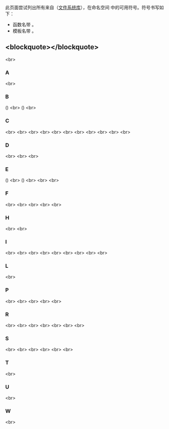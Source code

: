 {{title|std::filesystem 符号索引 {{mark since c++17}}}}
{{cpp/symbol index/navbar}}

此页面尝试列出所有来自{{lt|cpp/standard library|标准库}}（[[cpp/filesystem|文件系统库]]），在命名空间 {{c|std::filesystem}} 中的可用符号。符号书写如下：
* 函数名带 {{tt|()}}。
* 模板名带 {{tt|&lt;&gt;}}。

==&lt;blockquote&gt;{{tt|[[#A|A]]  [[#B|B]]  [[#C|C]]  [[#D|D]]  [[#E|E]]  [[#F|F]]  [[#H|H]]  [[#I|I]]  [[#L|L]]  [[#P|P]]  [[#R|R]]  [[#S|S]]  [[#T|T]]  [[#U|U]]  [[#W|W]]}}&lt;/blockquote&gt;==
&lt;br&gt;

===A===
{{ltf|cpp/filesystem/absolute}} {{mark since c++17}}&lt;br&gt;

===B===
{{ltf|cpp/filesystem/directory_iterator/begin}} ({{tt|std::filesystem::directory_iterator}}) {{mark since c++17}}&lt;br&gt;
{{ltf|cpp/filesystem/recursive_directory_iterator/begin}} ({{tt|std::filesystem::recursive_directory_iterator}}) {{mark since c++17}}&lt;br&gt;

===C===
{{ltf|cpp/filesystem/canonical}} {{mark since c++17}}&lt;br&gt;
{{ltf|cpp/filesystem/copy}} {{mark since c++17}}&lt;br&gt;
{{ltf|cpp/filesystem/copy_file}} {{mark since c++17}}&lt;br&gt;
{{ltt|cpp/filesystem/copy_options}} {{mark since c++17}}&lt;br&gt;
{{ltf|cpp/filesystem/copy_symlink}} {{mark since c++17}}&lt;br&gt;
{{ltf|cpp/filesystem/create_directory}} {{mark since c++17}}&lt;br&gt;
{{ltf|cpp/filesystem/create_symlink|create_directory_symlink}} {{mark since c++17}}&lt;br&gt;
{{ltf|cpp/filesystem/create_directory|create_directories}} {{mark since c++17}}&lt;br&gt;
{{ltf|cpp/filesystem/create_hard_link}} {{mark since c++17}}&lt;br&gt;
{{ltf|cpp/filesystem/create_symlink}} {{mark since c++17}}&lt;br&gt;
{{ltf|cpp/filesystem/current_path}} {{mark since c++17}}&lt;br&gt;

===D===
{{ltt|cpp/filesystem/directory_entry}} {{mark since c++17}}&lt;br&gt;
{{ltt|cpp/filesystem/directory_iterator}} {{mark since c++17}}&lt;br&gt;
{{ltt|cpp/filesystem/directory_options}} {{mark since c++17}}&lt;br&gt;

===E===
{{ltf|cpp/filesystem/directory_iterator/begin|end}} ({{tt|std::filesystem::directory_iterator}}) {{mark since c++17}}&lt;br&gt;
{{ltf|cpp/filesystem/recursive_directory_iterator/begin|end}} ({{tt|std::filesystem::recursive_directory_iterator}}) {{mark since c++17}}&lt;br&gt;
{{ltf|cpp/filesystem/equivalent}} {{mark since c++17}}&lt;br&gt;
{{ltf|cpp/filesystem/exists}} {{mark since c++17}}&lt;br&gt;

===F===
{{ltf|cpp/filesystem/file_size}} {{mark since c++17}}&lt;br&gt;
{{ltt|cpp/filesystem/file_status}} {{mark since c++17}}&lt;br&gt;
{{ltt|cpp/filesystem/filesystem_error}} {{mark since c++17}}&lt;br&gt;
{{ltt|cpp/filesystem/file_time_type}} {{mark since c++17}}&lt;br&gt;
{{ltt|cpp/filesystem/file_type}} {{mark since c++17}}&lt;br&gt;

===H===
{{ltf|cpp/filesystem/hard_link_count}} {{mark since c++17}}&lt;br&gt;
{{ltf|cpp/filesystem/path/hash_value}} {{mark since c++17}}&lt;br&gt;

===I===
{{ltf|cpp/filesystem/is_block_file}} {{mark since c++17}}&lt;br&gt;
{{ltf|cpp/filesystem/is_character_file}} {{mark since c++17}}&lt;br&gt;
{{ltf|cpp/filesystem/is_directory}} {{mark since c++17}}&lt;br&gt;
{{ltf|cpp/filesystem/is_empty}} {{mark since c++17}}&lt;br&gt;
{{ltf|cpp/filesystem/is_fifo}} {{mark since c++17}}&lt;br&gt;
{{ltf|cpp/filesystem/is_other}} {{mark since c++17}}&lt;br&gt;
{{ltf|cpp/filesystem/is_regular_file}} {{mark since c++17}}&lt;br&gt;
{{ltf|cpp/filesystem/is_socket}} {{mark since c++17}}&lt;br&gt;
{{ltf|cpp/filesystem/is_symlink}} {{mark since c++17}}&lt;br&gt;

===L===
{{ltf|cpp/filesystem/last_write_time}} {{mark since c++17}}&lt;br&gt;

===P===
{{ltt|cpp/filesystem/path}} {{mark since c++17}}&lt;br&gt;
{{ltf|cpp/filesystem/permissions}} {{mark since c++17}}&lt;br&gt;
{{ltt|cpp/filesystem/perms}} {{mark since c++17}}&lt;br&gt;
{{ltt|cpp/filesystem/perm_options}} {{mark since c++17}}&lt;br&gt;
{{ltf|cpp/filesystem/relative|proximate}} {{mark since c++17}}&lt;br&gt;

===R===
{{ltf|cpp/filesystem/read_symlink}} {{mark since c++17}}&lt;br&gt;
{{ltt|cpp/filesystem/recursive_directory_iterator}} {{mark since c++17}}&lt;br&gt;
{{ltf|cpp/filesystem/relative}} {{mark since c++17}}&lt;br&gt;
{{ltf|cpp/filesystem/remove}} {{mark since c++17}}&lt;br&gt;
{{ltf|cpp/filesystem/remove|remove_all}} {{mark since c++17}}&lt;br&gt;
{{ltf|cpp/filesystem/rename}} {{mark since c++17}}&lt;br&gt;
{{ltf|cpp/filesystem/resize_file}} {{mark since c++17}}&lt;br&gt;

===S===
{{ltf|cpp/filesystem/space}} {{mark since c++17}}&lt;br&gt;
{{ltt|cpp/filesystem/space_info}} {{mark since c++17}}&lt;br&gt;
{{ltf|cpp/filesystem/status}} {{mark since c++17}}&lt;br&gt;
{{ltf|cpp/filesystem/status_known}} {{mark since c++17}}&lt;br&gt;
{{ltf|cpp/filesystem/path/swap}} {{mark since c++17}}&lt;br&gt;
{{ltf|cpp/filesystem/status|symlink_status}} {{mark since c++17}}&lt;br&gt;

===T===
{{ltf|cpp/filesystem/temp_directory_path}} {{mark since c++17}}&lt;br&gt;

===U===
{{ltpf|cpp/filesystem/path/u8path|u8path}} {{mark life|since=c++17|deprecated=c++20}}&lt;br&gt;

===W===
{{ltf|cpp/filesystem/canonical|weakly_canonical}} {{mark since c++17}}&lt;br&gt;

{{langlinks|de|en|es|ja|ru}}